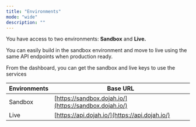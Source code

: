 ```yaml
---
title: "Environments"
mode: "wide"
description: ""
---
```


You have access to two environments: **Sandbox** and **Live.**

You can easily build in the sandbox environment and move to live using the same API endpoints when production ready.

From the dashboard, you can get the sandbox and live keys to use the services

| Environments | Base URL |
| --- | --- |
| Sandbox | [https://sandbox.dojah.io/](https://sandbox.dojah.io/) |
| Live | [https://api.dojah.io/](https://api.dojah.io/) |